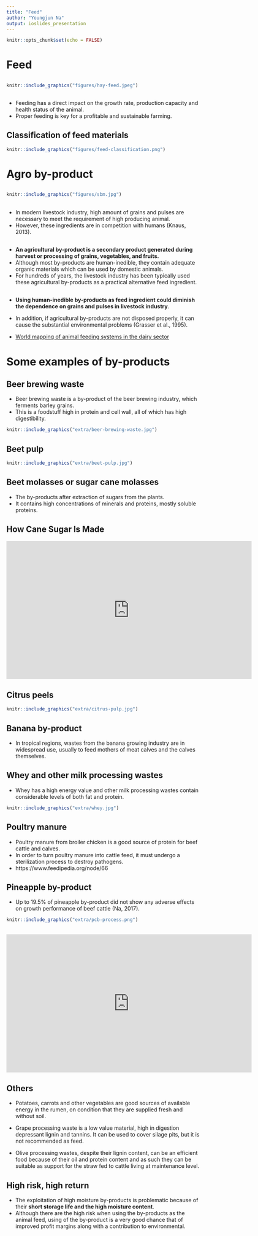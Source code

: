```yaml
---
title: "Feed"
author: "Youngjun Na"
output: ioslides_presentation
---
```


```r
knitr::opts_chunk$set(echo = FALSE)
```

# Feed

##
```r
knitr::include_graphics("figures/hay-feed.jpeg")
```

##
- Feeding has a direct impact on the growth rate, production capacity and health status of the animal. 
- Proper feeding is key for a profitable and sustainable farming.

## Classification of feed materials

```r
knitr::include_graphics("figures/feed-classification.png")
```

# Agro by-product

##
```r
knitr::include_graphics("figures/sbm.jpg")
```

##
- In modern livestock industry, high amount of grains and pulses are necessary to meet the requirement of high producing animal.
- However, these ingredients are in competition with humans (Knaus, 2013). 

##
- **An agricultural by-product is a secondary product generated during harvest or processing of grains, vegetables, and fruits.** 
- Although most by-products are human-inedible, they contain adequate organic materials which can be used by domestic animals. 
- For hundreds of years, the livestock industry has been typically used these agricultural by-products as a practical alternative feed ingredient. 

##
- **Using human-inedible by-products as feed ingredient could diminish the dependence on grains and pulses in livestock industry**. 
- In addition, if agricultural by-products are not disposed properly, it can cause the substantial environmental problems (Grasser et al., 1995). 
  
- [World mapping of animal feeding systems in the dairy sector](http://www.fao.org/3/a-i3913e.pdf)

# Some examples of by-products 

## Beer brewing waste
- Beer brewing waste is a by-product of the beer brewing industry, which ferments barley grains. 
- This is a foodstuff high in protein and cell wall, all of which has high digestibility.

```r
knitr::include_graphics("extra/beer-brewing-waste.jpg")
```

## Beet pulp
```r
knitr::include_graphics("extra/beet-pulp.jpg")
```

## Beet molasses or sugar cane molasses
- The by-products after extraction of sugars from the plants. 
- It contains high concentrations of minerals and proteins, mostly soluble proteins.

## How Cane Sugar Is Made
<iframe width="640" height="360" src="https://www.youtube.com/embed/EP_fgp7zYKk" frameborder="0" allow="accelerometer; autoplay; encrypted-media; gyroscope; picture-in-picture" allowfullscreen></iframe>


## Citrus peels
```r
knitr::include_graphics("extra/citrus-pulp.jpg")
```

## Banana by-product
- In tropical regions, wastes from the banana growing industry are in widespread use, usually to feed mothers of meat calves and the calves themselves. 

## Whey and other milk processing wastes
- Whey has a high energy value and other milk processing wastes contain considerable levels of both fat and protein.

```r
knitr::include_graphics("extra/whey.jpg")
```

## Poultry manure
- Poultry manure from broiler chicken is a good source of protein for beef cattle and calves. 
- In order to turn poultry manure into cattle feed, it must undergo a sterilization process to destroy pathogens. 
- https://www.feedipedia.org/node/66

## Pineapple by-product
- Up to 19.5% of pineapple by-product did not show any adverse effects on growth performance of beef cattle (Na, 2017).

```r
knitr::include_graphics("extra/pcb-process.png")
```

##
<iframe width="640" height="360" src="https://www.youtube.com/embed/xTA6PQtC2YA" frameborder="0" allow="accelerometer; autoplay; encrypted-media; gyroscope; picture-in-picture" allowfullscreen></iframe>

## Others
- Potatoes, carrots and other vegetables are good sources of available energy in the rumen, on condition that they are supplied fresh and without soil.

- Grape processing waste is a low value material, high in digestion depressant lignin and tannins. It can be used to cover silage pits, but it is not recommended as feed.

- Olive processing wastes, despite their lignin content, can be an efficient food because of their oil and protein content and as such they can be suitable as support for the straw fed to cattle living at maintenance level.

## High risk, high return
- The exploitation of high moisture by-products is problematic because of their **short storage life and the high moisture content**. 
- Although there are the high risk when using the by-products as the animal feed, using of the by-product is a very good chance that of improved profit margins along with a contribution to environmental.



